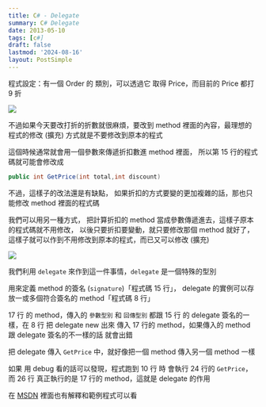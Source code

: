 ```yaml
---
title: C# - Delegate
summary: C# Delegate
date: 2013-05-10
tags: [c#]
draft: false
lastmod: '2024-08-16'
layout: PostSimple
---
```


程式設定：有一個 Order 的 類別，可以透過它 取得 Price，而目前的 Price 都打 9 折

![](/static/images/2013/csharp-delegate/01.webp)

不過如果今天要改打折的折數就很麻煩，要改到 method 裡面的內容，最理想的程式的修改 (擴充) 方式就是不要修改到原本的程式

這個時候通常就會用一個參數來傳遞折扣數進 method 裡面，
所以第 15 行的程式碼就可能會修改成

```csharp
public int GetPrice(int total,int discount)
```

不過，這樣子的改法還是有缺點，
如果折扣的方式要變的更加複雜的話，那也只能修改 method 裡面的程式碼

我們可以用另一種方式，
把計算折扣的 method 當成參數傳遞進去，這樣子原本的程式碼就不用修改，
以後只要折扣要變動，就只要修改那個 method 就好了，
這樣子就可以作到不用修改到原本的程式，而已又可以修改 (擴充)

![](/static/images/2013/csharp-delegate/02.webp)

我們利用 `delegate` 來作到這一件事情，`delegate` 是一個特殊的型別

用來定義 method 的簽名 (`signature`)「程式碼 15 行」，
delegate 的實例可以存放一或多個符合簽名的 method「程式碼 8 行」

17 行 的 method，傳入的 `參數型別` 和 `回傳型別` 都跟 15 行 的 delegate 簽名的一樣，在 8 行 把 delegate new 出來 傳入 17 行的 method，如果傳入的 method 跟 delegate 簽名的不一樣的話 就會出錯

把 delegate 傳入 `GetPrice` 中，就好像把一個 method 傳入另一個 method 一樣

如果 用 debug 看的話可以發現，程式跑到 10 行 時 會執行 24 行的 `GetPrice`，
而 26 行 真正執行的是 17 行的 method，這就是 delegate 的作用

在 [MSDN](http://msdn.microsoft.com/zh-tw/library/900fyy8e.aspx) 裡面也有解釋和範例程式可以看

